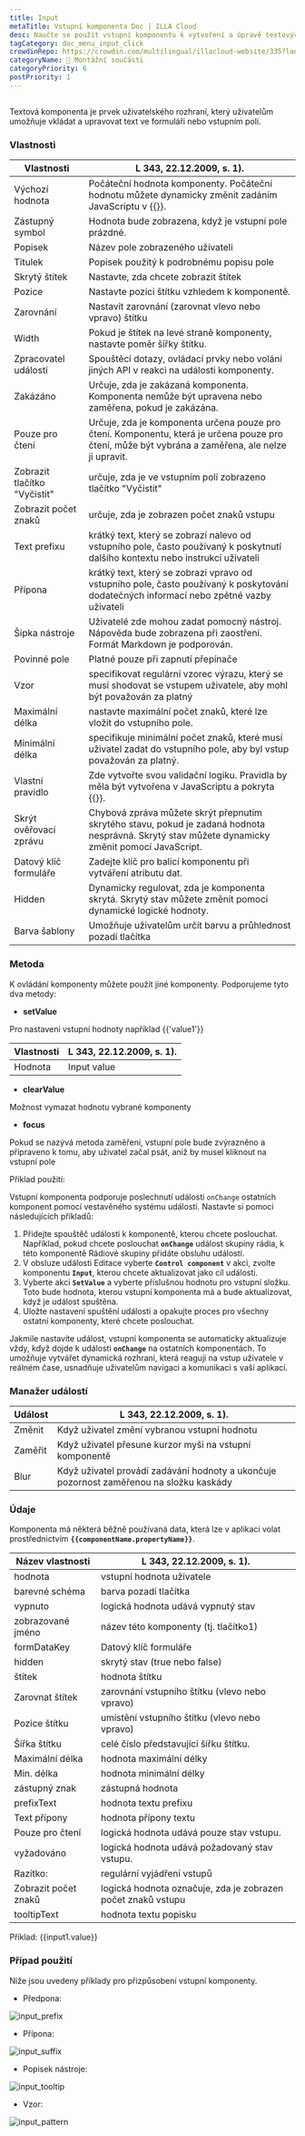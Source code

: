 ```yaml
---
title: Input
metaTitle: Vstupní komponenta Doc | ILLA Cloud
desc: Naučte se použít vstupní komponentu k vytvoření a úpravě textových polí pro vaši aplikaci v ILLA Cloudu.
tagCategory: doc_menu_input_click
crowdinRepo: https://crowdin.com/multilingual/illacloud-website/335?languages=cs&filter=basic&value=0
categoryName: 🧬 Montážní součásti
categoryPriority: 6
postPriority: 1
---
```


## <h2 hidden>Co je to vstup?</h2>

Textová komponenta je prvek uživatelského rozhraní, který uživatelům umožňuje vkládat a upravovat text ve formuláři nebo vstupním poli.

### Vlastnosti

| Vlastnosti                   | L 343, 22.12.2009, s. 1).                                                                                                                         |
| ---------------------------- | ------------------------------------------------------------------------------------------------------------------------------------------------- |
| Výchozí hodnota              | Počáteční hodnota komponenty. Počáteční hodnotu můžete dynamicky změnit zadáním JavaScriptu v {{}}.                                               |
| Zástupný symbol              | Hodnota bude zobrazena, když je vstupní pole prázdné.                                                                                             |
| Popisek                      | Název pole zobrazeného uživateli                                                                                                                  |
| Titulek                      | Popisek použitý k podrobnému popisu pole                                                                                                          |
| Skrytý štítek                | Nastavte, zda chcete zobrazit štítek                                                                                                              |
| Pozice                       | Nastavte pozici štítku vzhledem k komponentě.                                                                                                     |
| Zarovnání                    | Nastavit zarovnání (zarovnat vlevo nebo vpravo) štítku                                                                                            |
| Width                        | Pokud je štítek na levé straně komponenty, nastavte poměr šířky štítku.                                                                           |
| Zpracovatel událostí         | Spouštěcí dotazy, ovládací prvky nebo volání jiných API v reakci na události komponenty.                                                          |
| Zakázáno                     | Určuje, zda je zakázaná komponenta. Komponenta nemůže být upravena nebo zaměřena, pokud je zakázána.                                              |
| Pouze pro čtení              | Určuje, zda je komponenta určena pouze pro čtení. Komponentu, která je určena pouze pro čtení, může být vybrána a zaměřena, ale nelze ji upravit. |
| Zobrazit tlačítko "Vyčistit" | určuje, zda je ve vstupním poli zobrazeno tlačítko "Vyčistit"                                                                                     |
| Zobrazit počet znaků         | určuje, zda je zobrazen počet znaků vstupu                                                                                                        |
| Text prefixu                 | krátký text, který se zobrazí nalevo od vstupního pole, často používaný k poskytnutí dalšího kontextu nebo instrukcí uživateli                    |
| Přípona                      | krátký text, který se zobrazí vpravo od vstupního pole, často používaný k poskytování dodatečných informací nebo zpětné vazby uživateli           |
| Šipka nástroje               | Uživatelé zde mohou zadat pomocný nástroj. Nápověda bude zobrazena při zaostření. Formát Markdown je podporován.                                  |
| Povinné pole                 | Platné pouze při zapnutí přepínače                                                                                                                |
| Vzor                         | specifikovat regulární vzorec výrazu, který se musí shodovat se vstupem uživatele, aby mohl být považován za platný                               |
| Maximální délka              | nastavte maximální počet znaků, které lze vložit do vstupního pole.                                                                               |
| Minimální délka              | specifikuje minimální počet znaků, které musí uživatel zadat do vstupního pole, aby byl vstup považován za platný.                                |
| Vlastní pravidlo             | Zde vytvořte svou validační logiku. Pravidla by měla být vytvořena v JavaScriptu a pokryta {{}}.                                                  |
| Skrýt ověřovací zprávu       | Chybová zpráva můžete skrýt přepnutím skrytého stavu, pokud je zadaná hodnota nesprávná. Skrytý stav můžete dynamicky změnit pomocí JavaScript.   |
| Datový klíč formuláře        | Zadejte klíč pro balicí komponentu při vytváření atributu dat.                                                                                    |
| Hidden                       | Dynamicky regulovat, zda je komponenta skrytá. Skrytý stav můžete změnit pomocí dynamické logické hodnoty.                                        |
| Barva šablony                | Umožňuje uživatelům určit barvu a průhlednost pozadí tlačítka                                                                                     |

### Metoda

K ovládání komponenty můžete použít jiné komponenty. Podporujeme tyto dva metody:

-   **setValue**

Pro nastavení vstupní hodnoty například {{'value1'}}

| Vlastnosti | L 343, 22.12.2009, s. 1). |
| ---------- | ------------------------- |
| Hodnota    | Input value               |

-   **clearValue**

Možnost vymazat hodnotu vybrané komponenty 

-   **focus**

Pokud se nazývá metoda zaměření, vstupní pole bude zvýrazněno a připraveno k tomu, aby uživatel začal psát, aniž by musel kliknout na vstupní pole

Příklad použití:

Vstupní komponenta podporuje poslechnutí události `onChange` ostatních komponent pomocí vestavěného systému událostí. Nastavte si pomocí následujících příkladů:

1.  Přidejte spouštěč události k komponentě, kterou chcete poslouchat. Například, pokud chcete poslouchat **`onChange`** událost skupiny rádia, k této komponentě Rádiové skupiny přidáte obsluhu událostí.
2.  V obsluze události Editace vyberte **`Control component`** v akci, zvolte komponentu **`Input`**, kterou chcete aktualizovat jako cíl události.
3.  Vyberte akci **`SetValue`** a vyberte příslušnou hodnotu pro vstupní složku. Toto bude hodnota, kterou vstupní komponenta má a bude aktualizovat, když je událost spuštěna.
4.  Uložte nastavení spuštění události a opakujte proces pro všechny ostatní komponenty, které chcete poslouchat.

Jakmile nastavíte událost, vstupní komponenta se automaticky aktualizuje vždy, když dojde k události **`onChange`** na ostatních komponentách. To umožňuje vytvářet dynamická rozhraní, která reagují na vstup uživatele v reálném čase, usnadňuje uživatelům navigaci a komunikaci s vaší aplikací.

### Manažer událostí

| Událost | L 343, 22.12.2009, s. 1).                                                               |
| ------- | --------------------------------------------------------------------------------------- |
| Změnit  | Když uživatel změní vybranou vstupní hodnotu                                            |
| Zaměřit | Když uživatel přesune kurzor myši na vstupní komponentě                                 |
| Blur    | Když uživatel provádí zadávání hodnoty a ukončuje pozornost zaměřenou na složku kaskády |

### Údaje

Komponenta má některá běžně používaná data, která lze v aplikaci volat prostřednictvím **`{{componentName.propertyName}}`**.

| Název vlastnosti     | L 343, 22.12.2009, s. 1).                                    |
| -------------------- | ------------------------------------------------------------ |
| hodnota              | vstupní hodnota uživatele                                    |
| barevné schéma       | barva pozadí tlačítka                                        |
| vypnuto              | logická hodnota udává vypnutý stav                           |
| zobrazované jméno    | název této komponenty (tj. tlačítko1)                        |
| formDataKey          | Datový klíč formuláře                                        |
| hidden               | skrytý stav (true nebo false)                                |
| štítek               | hodnota štítku                                               |
| Zarovnat štítek      | zarovnání vstupního štítku (vlevo nebo vpravo)               |
| Pozice štítku        | umístění vstupního štítku (vlevo nebo vpravo)                |
| Šířka štítku         | celé číslo představující šířku štítku.                       |
| Maximální délka      | hodnota maximální délky                                      |
| Min. délka           | hodnota minimální délky                                      |
| zástupný znak        | zástupná hodnota                                             |
| prefixText           | hodnota textu prefixu                                        |
| Text přípony         | hodnota přípony textu                                        |
| Pouze pro čtení      | logická hodnota udává pouze stav vstupu.                     |
| vyžadováno           | logická hodnota udává požadovaný stav vstupu.                |
| Razítko:             | regulární vyjádření vstupů                                   |
| Zobrazit počet znaků | logická hodnota označuje, zda je zobrazen počet znaků vstupu |
| tooltipText          | hodnota textu popisku                                        |

Příklad: {{input1.value}}

### Případ použití

Níže jsou uvedeny příklady pro přizpůsobení vstupní komponenty.

-   Předpona:

![input_prefix](https://cdn.illacloud.com/official-website/img/docs/input_prefix.png)

-   Přípona:

![input_suffix](https://cdn.illacloud.com/official-website/img/docs/input_suffix.png)

-   Popisek nástroje:

![input_tooltip](https://cdn.illacloud.com/official-website/img/docs/input_tooltip.png)

-   Vzor:

![input_pattern](https://cdn.illacloud.com/official-website/img/docs/input_pattern.png)
